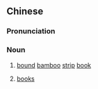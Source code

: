 {{also|简册}}
==Chinese==
{{zh-forms|s=简册}}

===Pronunciation===
{{zh-pron
|m=jiǎncè
|c=gaan2 caak3
|cat=n
}}

===Noun===
{{zh-noun}}

# {{label|zh|historiography}} [[bound]] [[bamboo]] [[strip]] [[book]]
# [[book]]s {{gloss|in general}}